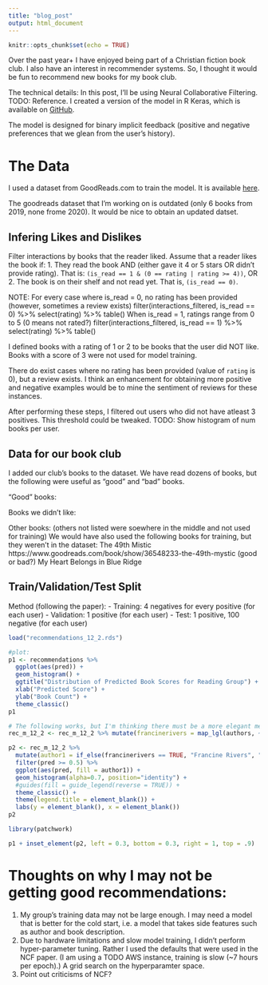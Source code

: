 ```yaml
---
title: "blog_post"
output: html_document
---
```


```r
knitr::opts_chunk$set(echo = TRUE)
```

Over the past year+ I have enjoyed being part of a Christian fiction book club. I also have an interest in recommender systems. So, I thought it would be fun to recommend new books for my book club. 

The technical details: In this post, I'll be using Neural Collaborative Filtering. TODO: Reference. I created a version of the model in R Keras, which is available on [GitHub](TODO).

The model is designed for binary implicit feedback (positive and negative preferences that we glean from the user's history).


# The Data

I used a dataset from GoodReads.com to train the model. It is available [here](TODO).

The goodreads dataset that I'm working on is outdated (only 6 books from 2019, none frome 2020). It would be nice to obtain an updated datset. 

## Infering Likes and Dislikes

Filter interactions by books that the reader liked. Assume that a reader likes the book if:
1. They read the book AND (either gave it 4 or 5 stars OR didn't provide rating). That is:
`(is_read == 1 & (0 == rating | rating >= 4))`, OR
2. The book is on their shelf and not read yet. That is, `(is_read == 0)`.

NOTE: For every case where is_read = 0, no rating has been provided (however, sometimes a review exists) 
     filter(interactions_filtered, is_read == 0) %>% select(rating) %>% table()
     When is_read = 1, ratings range from 0 to 5 (0 means not rated?)
     filter(interactions_filtered, is_read == 1) %>% select(rating) %>% table()

I defined books with a rating of 1 or 2 to be books that the user did NOT like. Books with a score of 3 were not used for model training.

There do exist cases where no rating has been provided (value of `rating` is 0), but a review exists. I think an enhancement for obtaining more positive and negative examples would be to mine the sentiment of reviews for these instances.



After performing these steps, I filtered out users who did not have atleast 3 positives. This threshold could be tweaked. TODO: Show histogram of num books per user.




## Data for our book club

I added our club's books to the dataset. We have read dozens of books, but the following were useful as "good" and "bad" books.


"Good" books:

Books we didn't like:


Other books: 
(others not listed were soewhere in the middle and not used for training)
We would have also used the following books for training, but they weren't in the dataset:
The 49th Mistic https://www.goodreads.com/book/show/36548233-the-49th-mystic (good or bad?)
My Heart Belongs in Blue Ridge

## Train/Validation/Test Split


Method (following the paper):
- Training: 4 negatives for every positive (for each user)
- Validation: 1 positive (for each user) 
- Test: 1 positive, 100 negative (for each user)



```r
load("recommendations_12_2.rds")

#plot:
p1 <- recommendations %>% 
  ggplot(aes(pred)) + 
  geom_histogram() + 
  ggtitle("Distribution of Predicted Book Scores for Reading Group") + 
  xlab("Predicted Score") +
  ylab("Book Count") + 
  theme_classic()
p1

```

```r
# The following works, but I'm thinking there must be a more elegant method.
rec_m_12_2 <- rec_m_12_2 %>% mutate(francinerivers = map_lgl(authors, ~filter(., author_id == 6492) %>% nrow() > 0)) 

```

```r
p2 <- rec_m_12_2 %>% 
  mutate(author1 = if_else(francinerivers == TRUE, "Francine Rivers", "Other")) %>%
  filter(pred >= 0.5) %>%
  ggplot(aes(pred, fill = author1)) +
  geom_histogram(alpha=0.7, position="identity") + 
  #guides(fill = guide_legend(reverse = TRUE)) +
  theme_classic() + 
  theme(legend.title = element_blank()) + 
  labs(y = element_blank(), x = element_blank())
p2
```

```r
library(patchwork)

p1 + inset_element(p2, left = 0.3, bottom = 0.3, right = 1, top = .9)
```


  

# Thoughts on why I may not be getting good recommendations:
1. My group's training data may not be large enough. I may need a model that is better for the cold start, i.e. a model that takes side features such as author and book description.
2. Due to hardware limitations and slow model training, I didn't perform hyper-parameter tuning. Rather I used the defaults that were used in the NCF paper. (I am using a TODO AWS instance, training is slow (~7 hours per epoch).) A grid search on the hyperparamter space. 
3. Point out criticisms of NCF?

